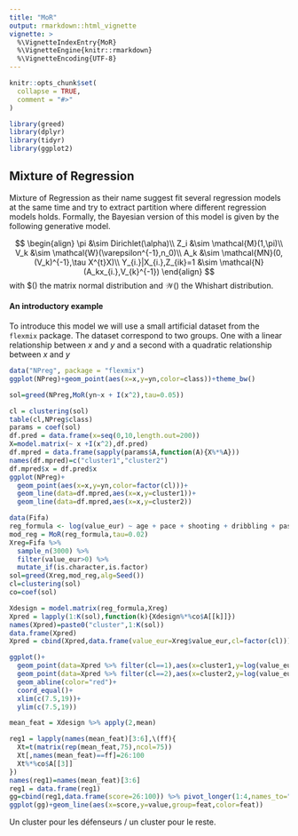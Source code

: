 ```yaml
---
title: "MoR"
output: rmarkdown::html_vignette
vignette: >
  %\VignetteIndexEntry{MoR}
  %\VignetteEngine{knitr::rmarkdown}
  %\VignetteEncoding{UTF-8}
---
```


```r
knitr::opts_chunk$set(
  collapse = TRUE,
  comment = "#>"
)
```


```r
library(greed)
library(dplyr)
library(tidyr)
library(ggplot2)
```

## Mixture of Regression

Mixture of Regression as their name suggest fit several regression models at the same time and try to extract partition where different regression models holds. Formally, the Bayesian version of this model is given by the following generative model.

$$
\begin{align}
\pi &\sim Dirichlet(\alpha)\\
Z_i  &\sim \mathcal{M}(1,\pi)\\
 V_k &\sim \mathcal{W}(\varepsilon^{-1},n_0)\\
 A_k &\sim \mathcal{MN}(0,(V_k)^{-1},\tau X^{t}X)\\
 Y_{i.}|X_{i.},Z_{ik}=1 &\sim \mathcal{N}(A_kx_{i.},V_{k}^{-1})
 \end{align}
$$
with $\mathcal{MN}() the matrix normal distribution and $\mathcal{W}()$ the Whishart distribution. 

#### An introductory example

To introduce this model we will use a small artificial dataset from the `flexmix` package. The dataset correspond to two groups. One with a linear relationship between $x$ and $y$ and a second with a quadratic relationship between $x$ and $y$ 

```r
data("NPreg", package = "flexmix")
ggplot(NPreg)+geom_point(aes(x=x,y=yn,color=class))+theme_bw()
```


```r
sol=greed(NPreg,MoR(yn~x + I(x^2),tau=0.05))
```


```r
cl = clustering(sol)
table(cl,NPreg$class)
params = coef(sol)
df.pred = data.frame(x=seq(0,10,length.out=200))
X=model.matrix(~ x +I(x^2),df.pred)
df.mpred = data.frame(sapply(params$A,function(A){X%*%A}))
names(df.mpred)=c("cluster1","cluster2")
df.mpred$x = df.pred$x
ggplot(NPreg)+
  geom_point(aes(x=x,y=yn,color=factor(cl)))+
  geom_line(data=df.mpred,aes(x=x,y=cluster1))+
  geom_line(data=df.mpred,aes(x=x,y=cluster2))
```


```r
data(Fifa)
reg_formula <- log(value_eur) ~ age + pace + shooting + dribbling + passing + defending  + physic + preferred_foot
mod_reg = MoR(reg_formula,tau=0.02)
Xreg=Fifa %>% 
  sample_n(3000) %>% 
  filter(value_eur>0) %>% 
  mutate_if(is.character,is.factor)
sol=greed(Xreg,mod_reg,alg=Seed())
cl=clustering(sol)
co=coef(sol)

Xdesign = model.matrix(reg_formula,Xreg)
Xpred = lapply(1:K(sol),function(k){Xdesign%*%co$A[[k]]})
names(Xpred)=paste0("cluster",1:K(sol))
data.frame(Xpred)
Xpred = cbind(Xpred,data.frame(value_eur=Xreg$value_eur,cl=factor(cl)))

ggplot()+
  geom_point(data=Xpred %>% filter(cl==1),aes(x=cluster1,y=log(value_eur),color=cl))+
  geom_point(data=Xpred %>% filter(cl==2),aes(x=cluster2,y=log(value_eur),color=cl))+
  geom_abline(color="red")+
  coord_equal()+
  xlim(c(7.5,19))+
  ylim(c(7.5,19))

mean_feat = Xdesign %>% apply(2,mean)

reg1 = lapply(names(mean_feat)[3:6],\(ff){
  Xt=t(matrix(rep(mean_feat,75),ncol=75))
  Xt[,names(mean_feat)==ff]=26:100
  Xt%*%co$A[[3]]
})
names(reg1)=names(mean_feat)[3:6]
reg1 = data.frame(reg1)
gg=cbind(reg1,data.frame(score=26:100)) %>% pivot_longer(1:4,names_to="feat")
ggplot(gg)+geom_line(aes(x=score,y=value,group=feat,color=feat))

```

Un cluster pour les défenseurs / un cluster pour le reste.
